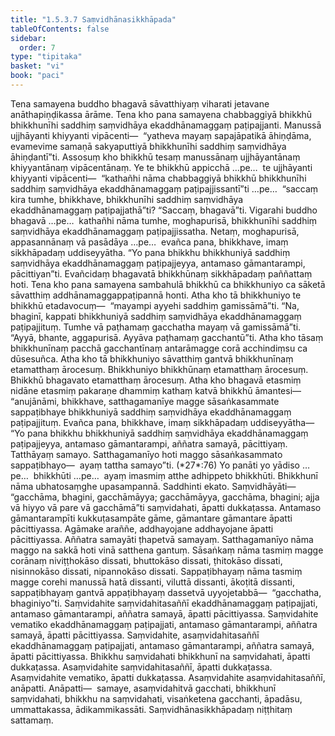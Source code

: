 ```yaml
---
title: "1.5.3.7 Saṃvidhānasikkhāpada"
tableOfContents: false
sidebar:
  order: 7
type: "tipitaka"
basket: "vi"
book: "paci"
---
```



<DynamicBreadcrumb />

<Division number="180" book="paci" e="ch" v="2" p="86">

<Paragraph number="589" book="paci">
Tena samayena buddho bhagavā sāvatthiyaṃ viharati jetavane anāthapiṇḍikassa ārāme. Tena kho pana samayena chabbaggiyā bhikkhū bhikkhunīhi saddhiṃ saṃvidhāya ekaddhānamaggaṃ paṭipajjanti. Manussā ujjhāyanti khiyyanti vipācenti—  “yatheva mayaṃ sapajāpatikā āhiṇḍāma, evamevime samaṇā sakyaputtiyā bhikkhunīhi saddhiṃ saṃvidhāya āhiṇḍantī”ti.
</Paragraph>

<Paragraph number="590" book="paci">
Assosuṃ kho bhikkhū tesaṃ manussānaṃ ujjhāyantānaṃ khiyyantānaṃ vipācentānaṃ. Ye te bhikkhū appicchā …pe…  te ujjhāyanti khiyyanti vipācenti—  “kathañhi nāma chabbaggiyā bhikkhū bhikkhunīhi saddhiṃ saṃvidhāya ekaddhānamaggaṃ paṭipajjissantī”ti …pe…  “saccaṃ kira tumhe, bhikkhave, bhikkhunīhi saddhiṃ saṃvidhāya ekaddhānamaggaṃ paṭipajjathā”ti? “Saccaṃ, bhagavā”ti. Vigarahi buddho bhagavā …pe…  kathañhi nāma tumhe, moghapurisā, bhikkhunīhi saddhiṃ saṃvidhāya ekaddhānamaggaṃ paṭipajjissatha. Netaṃ, moghapurisā, appasannānaṃ vā pasādāya …pe…  evañca pana, bhikkhave, imaṃ sikkhāpadaṃ uddiseyyātha.
</Paragraph>

<Paragraph number="591" book="paci">
<Emphasis>“Yo pana bhikkhu bhikkhuniyā saddhiṃ saṃvidhāya ekaddhānamaggaṃ paṭipajjeyya, antamaso gāmantarampi, pācittiyan”</Emphasis>ti.
</Paragraph>

<Paragraph number="592" book="paci">
Evañcidaṃ bhagavatā bhikkhūnaṃ sikkhāpadaṃ paññattaṃ hoti.
</Paragraph>

</Division>
<Division number="181" book="paci" e="ch" v="2" p="87">

<Paragraph number="593" book="paci">
Tena kho pana samayena sambahulā bhikkhū ca bhikkhuniyo ca sāketā sāvatthiṃ addhānamaggappaṭipannā honti. Atha kho tā bhikkhuniyo te bhikkhū etadavocuṃ—  “mayampi ayyehi saddhiṃ gamissāmā”ti. “Na, bhaginī, kappati bhikkhuniyā saddhiṃ saṃvidhāya ekaddhānamaggaṃ paṭipajjituṃ. Tumhe vā paṭhamaṃ gacchatha mayaṃ vā gamissāmā”ti. “Ayyā, bhante, aggapurisā. Ayyāva paṭhamaṃ gacchantū”ti. Atha kho tāsaṃ bhikkhunīnaṃ pacchā gacchantīnaṃ antarāmagge corā acchindiṃsu ca dūsesuñca. Atha kho tā bhikkhuniyo sāvatthiṃ gantvā bhikkhunīnaṃ etamatthaṃ ārocesuṃ. Bhikkhuniyo bhikkhūnaṃ etamatthaṃ ārocesuṃ. Bhikkhū bhagavato etamatthaṃ ārocesuṃ.
</Paragraph>

<Paragraph number="594" book="paci">
Atha kho bhagavā etasmiṃ nidāne etasmiṃ pakaraṇe dhammiṃ kathaṃ katvā bhikkhū āmantesi—  “anujānāmi, bhikkhave, satthagamanīye magge sāsaṅkasammate sappaṭibhaye bhikkhuniyā saddhiṃ saṃvidhāya ekaddhānamaggaṃ paṭipajjituṃ. Evañca pana, bhikkhave, imaṃ sikkhāpadaṃ uddiseyyātha—
</Paragraph>

</Division>
<Division number="182" book="paci" e="ch" v="2" p="87">

<Paragraph number="595" book="paci">
<Emphasis>“Yo pana bhikkhu bhikkhuniyā saddhiṃ saṃvidhāya ekaddhānamaggaṃ paṭipajjeyya, antamaso gāmantarampi, aññatra samayā, pācittiyaṃ. Tatthāyaṃ samayo. Satthagamanīyo hoti maggo sāsaṅkasammato sappaṭibhayo—  ayaṃ tattha samayo”</Emphasis>ti. (*27*:<Emphasis>76</Emphasis>)
</Paragraph>

</Division>
<Division number="183" book="paci" e="ch" v="2" p="88">

<Paragraph number="596" book="paci">
<Emphasis>Yo panā</Emphasis>ti yo yādiso …pe…  <Emphasis>bhikkhū</Emphasis>ti …pe…  ayaṃ imasmiṃ atthe adhippeto bhikkhūti.
</Paragraph>

<Paragraph number="597" book="paci">
<Emphasis>Bhikkhunī</Emphasis> nāma ubhatosaṃghe upasampannā.
</Paragraph>

<Paragraph number="598" book="paci">
<Emphasis>Saddhin</Emphasis>ti ekato.
</Paragraph>

<Paragraph number="599" book="paci">
<Emphasis>Saṃvidhāyā</Emphasis>ti—  “gacchāma, bhagini, gacchāmāyya; gacchāmāyya, gacchāma, bhagini; ajja vā hiyyo vā pare vā gacchāmā”ti saṃvidahati, āpatti dukkaṭassa.
</Paragraph>

<Paragraph number="600" book="paci">
<Emphasis>Antamaso gāmantarampī</Emphasis>ti kukkuṭasampāte gāme, gāmantare gāmantare āpatti pācittiyassa. Agāmake araññe, addhayojane addhayojane āpatti pācittiyassa.
</Paragraph>

<Paragraph number="601" book="paci">
<Emphasis>Aññatra samayā</Emphasis>ti ṭhapetvā samayaṃ.
</Paragraph>

<Paragraph number="602" book="paci">
<Emphasis>Satthagamanīyo</Emphasis> nāma maggo na sakkā hoti vinā satthena gantuṃ.
</Paragraph>

<Paragraph number="603" book="paci">
<Emphasis>Sāsaṅkaṃ</Emphasis> nāma tasmiṃ magge corānaṃ niviṭṭhokāso dissati, bhuttokāso dissati, ṭhitokāso dissati, nisinnokāso dissati, nipannokāso dissati.
</Paragraph>

<Paragraph number="604" book="paci">
<Emphasis>Sappaṭibhayaṃ</Emphasis> nāma tasmiṃ magge corehi manussā hatā dissanti, viluttā dissanti, ākoṭitā dissanti, sappaṭibhayaṃ gantvā appaṭibhayaṃ dassetvā uyyojetabbā—  “gacchatha, bhaginiyo”ti.
</Paragraph>

</Division>
<Division number="184" book="paci" e="ch" v="2" p="88">

<Paragraph number="605" book="paci">
Saṃvidahite saṃvidahitasaññī ekaddhānamaggaṃ paṭipajjati, antamaso gāmantarampi, aññatra samayā, āpatti pācittiyassa. Saṃvidahite vematiko ekaddhānamaggaṃ paṭipajjati, antamaso gāmantarampi, aññatra samayā, āpatti pācittiyassa. Saṃvidahite, asaṃvidahitasaññī ekaddhānamaggaṃ paṭipajjati, antamaso gāmantarampi, aññatra samayā, āpatti pācittiyassa.
</Paragraph>

<Paragraph number="606" book="paci">
Bhikkhu saṃvidahati bhikkhunī na saṃvidahati, āpatti dukkaṭassa. Asaṃvidahite saṃvidahitasaññī, āpatti dukkaṭassa. Asaṃvidahite vematiko, āpatti dukkaṭassa. Asaṃvidahite asaṃvidahitasaññī, anāpatti.
</Paragraph>

</Division>
<Division number="185" book="paci" e="ch" v="2" p="89">

<Paragraph number="607" book="paci">
Anāpatti—  samaye, asaṃvidahitvā gacchati, bhikkhunī saṃvidahati, bhikkhu na saṃvidahati, visaṅketena gacchanti, āpadāsu, ummattakassa, ādikammikassāti.

</Paragraph>
</Division>

<Paragraph number="608" type="center" book="paci">
Saṃvidhānasikkhāpadaṃ niṭṭhitaṃ sattamaṃ.
</Paragraph>